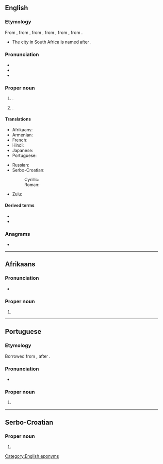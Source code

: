 ==English==
{{wikipedia|Durban (disambiguation)|Durban|lang=en}}
{{slim-wikipedia|lang=en}}

===Etymology===
From {{m|en|D'Urban}}, from {{der|en|fr|d'Urbain}}, from {{m|fr|Urbain}}, from {{der|en|la|Urbanus}}, from {{m|la|urbanis}}, from {{m|la|urbs}}.
* The city in South Africa is named after {{w|lang=en|Benjamin D'Urban}}.

===Pronunciation===
* {{IPA|en|/dɜː.bən/}}
* {{audio|en|LL-Q1860 (eng)-Vealhurl-Durban.wav|Audio (Southern England)}}
* {{rhymes|en|ɜː(ɹ)bən}}

===Proper noun===
{{en-proper noun|~}}

# {{place|en|city/and/seaport|p/KwaZulu-Natal|Republic of|c/South Africa}}.
# {{lb|en|countable}} {{surname|en}}.
#: {{syn|en|D'Urban|d'Urban|dUrban}}

====Translations====
{{trans-top|city in South Africa}}
* Afrikaans: {{t|af|Durban}}
* Armenian: {{t+|hy|Դուրբան}}
* French: {{t+|fr|Durban}}
* Hindi: {{t-needed|hi}}
* Japanese: {{t|ja|ダーバン|tr=Dāban|sc=Jpan}}
* Portuguese: {{t|pt|Durban|f}}
{{trans-mid}}
* Russian: {{t|ru|Ду́рбан|m}}
* Serbo-Croatian:
*: Cyrillic: {{t|sh|Дурбан|m|sc=Cyrl}}
*: Roman: {{t|sh|Durban|m}}
* Zulu: {{t|zu|eThekwini}}
{{trans-bottom}}

====Derived terms====
* {{l|en|Durbanite}}
* {{l|en|Durban poison}}

===Anagrams===
* {{anagrams|en|a=abdnru|Dunbar|dun-bar}}

[[Category:English eponyms]]

----

==Afrikaans==

===Pronunciation===
* {{audio|af|LL-Q14196 (afr)-Oesjaar-Durban.wav|Audio}}

===Proper noun===
{{head|af|proper noun}}

# {{place|af|city|c/South Africa|t=Durban}}

----

==Portuguese==

===Etymology===
Borrowed from {{bor|pt|en|Durban}}, after {{w|Sir Benjamin D'Urban}}.

===Pronunciation===
* {{a|Brazil}} {{IPA|pt|/duʁ.ˈbɐ̃/}}

===Proper noun===
{{pt-proper noun|f}}

# {{place|pt|city|c/South Africa|t=Durban}}

----

==Serbo-Croatian==
{{wikipedia|lang=sh}}

===Proper noun===
{{sh-proper noun|g=m}}

# {{place|sh|city|c/South Africa|t=Durban}}